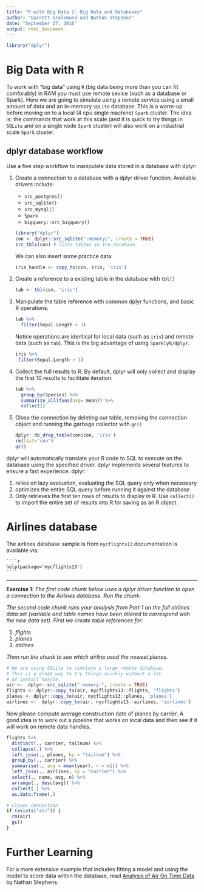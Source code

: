 ```yaml
---
title: "R with Big Data 2: Big Data and Databases"
author: "Garrett Grolemund and Nathan Stephens"
date: "September 27, 2016"
output: html_document
---
```


```r
library("dplyr")
```


# Big Data with R

To work with "big data" using `R` (big data being more than you can fit comforably)
in RAM you must use remote sevice (such as a database or Spark).  Here
we are going to simulate using a remote service using a small amount of data
and an in-memory `SQLite` database.  This is a warm-up before moving on to a
local (4 cpu single machine) `Spark` cluster.  The idea is: the commands that
work at this scale (and it is quick to try things in `SQLite` and on a single
node `Spark` cluster) will also work on a industrial scale `Spark` cluster.

## dplyr database workflow

Use a five step workflow to manipulate data stored in a database with dplyr:

1. Create a connection to a database with a dplyr driver function.     Available drivers include:

      *  `src_postgres()`
      *  `src_sqlite()`
      *  `src_mysql()`
      *  `Spark`
      *  `bigquery::src_bigquery()`

    ````r
    library("dplyr")
    con <- dplyr::src_sqlite(":memory:", create = TRUE)
    src_tbls(con) # lists tables in the database
    ````
    
    We can also insert some practice data:
    
    ````r
    iris_handle <- copy_to(con, iris, 'iris')
    ````

2. Create a reference to a existing table in the database with `tbl()`

    ````r
    tab <- tbl(con, "iris")
    ````

3. Manipulate the table reference with common dplyr functions, and basic R operations.

    ````r
    tab %>% 
      filter(Sepal.Length > 1)
    ````
    
    Notice operations are identical for local data (such as `iris`) and remote data
    (such as `tab`).  This is the big advantage of using `SparklyR/dplyr`.
    
     ````r
    iris %>% 
      filter(Sepal.Length > 1)
    ````

4. Collect the full results to R. By default, dplyr will only collect and display the first 10 results to facilitate iteration.

    ````r
    tab %>% 
      group_by(Species) %>%
      summarize_all(funs(avg= mean)) %>%
      collect()
    ````

5. Close the connection by deleting our table, removing the connection object and running the garbage collector with `gc()`

    ````r
    dplyr::db_drop_table(con$con, 'iris')
    rm(list='con')
    gc()
    ````
    
dplyr will automatically translate your R code to SQL to execute on the database using the specified driver. dplyr implements several features to ensure a fast experience. dplyr:

1. relies on lazy evaluation, evaluating the SQL query only when necessary
2. optimizes the entire SQL query before running it against the database
3. Only retrieves the first ten rows of results to display in R. Use `collect()` to import the entire set of results into R for saving as an R object.

# Airlines database

The airlines database sample is from `nycflights13` documentation is available via:

    ````r
    help(package='nycflights13')
    ````

***

**Exercise 1**: *The first code chunk below uses a dplyr driver function to open a connection to the Airlines database. Run the chunk.*

*The second code chunk runs your analysis from Part 1 on the full airlines data set (variable and table names have been altered to correspond with the new data set). 
First we create table references for:*

1. *flights*
2. *planes*
3. *airlines*

*Then run the chunk to see which airline used the newest planes.*

```r
# We are using SQLite to simulate a large remote database.
# This is a great way to try things quickly without a lot 
# of install hassle.
air <-  dplyr::src_sqlite(":memory:", create = TRUE)
flights <- dplyr::copy_to(air, nycflights13::flights, 'flights')
planes <- dplyr::copy_to(air, nycflights13::planes, 'planes')
airlines <-  dplyr::copy_to(air, nycflights13::airlines, 'airlines')
```


Now please compute average construction date of planes by carrier.  A good idea is
to work out a pipeline that works on local data and then see if it will work
on remote data handles.

```r
flights %>%
  distinct(., carrier, tailnum) %>%
  collapse(.) %>% 
  left_join(., planes, by = "tailnum") %>%
  group_by(., carrier) %>%
  summarise(., avg = mean(year), n = n()) %>%
  left_join(., airlines, by = "carrier") %>%
  select(., name, avg, n) %>%
  arrange(., desc(avg)) %>% 
  collect(.) %>% 
  as.data.frame(.)
```


```r
# closes connection
if (exists("air")) { 
  rm(air)
  gc()
}
```


# Further Learning

For a more extensive example that includes fitting a model and using the model to score data within the database, read [Analysis of Air On Time Data](http://www.rpubs.com/nwstephens/airontime) by Nathan Stephens.

